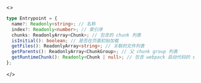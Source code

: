 <>

```ts
type Entrypoint = {
  name?: Readonly<string>; // 名称
  index?: Readonly<number>; // 索引序
  chunks: ReadonlyArray<Chunk>; // 包含的 chunk 列表
  isInitial(): boolean; // 是否在页面初始加载
  getFiles(): ReadonlyArray<string>; // 关联的文件列表
  getParents(): ReadonlyArray<ChunkGroup>; // 父 chunk group 列表
  getRuntimeChunk(): Readonly<Chunk | null>; // 包含 webpack 启动代码的 chunk
};
```

</>
